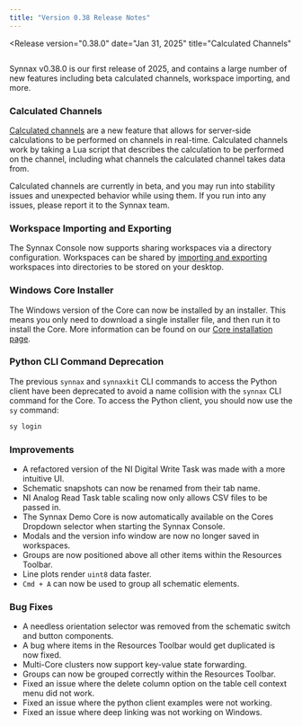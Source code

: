 ```yaml
---
title: "Version 0.38 Release Notes"
---
```




<Release
    version="0.38.0"
    date="Jan 31, 2025"
    title="Calculated Channels"
>

<Diagram style="height: 300px" preview>
  <Image
    client:only="react"
    id="console/calculated-channels/thumbnail"
    themed={false}
  />
</Diagram>

Synnax v0.38.0 is our first release of 2025, and contains a large number of new features
including beta calculated channels, workspace importing, and more.

### Calculated Channels

[Calculated channels](/reference/console/calculated-channels) are a new feature that
allows for server-side calculations to be performed on channels in real-time. Calculated
channels work by taking a Lua script that describes the calculation to be performed on
the channel, including what channels the calculated channel takes data from.

Calculated channels are currently in beta, and you may run into stability issues and
unexpected behavior while using them. If you run into any issues, please report it to
the Synnax team.

### Workspace Importing and Exporting

The Synnax Console now supports sharing workspaces via a directory configuration.
Workspaces can be shared by
[importing and exporting](/reference/console/workspaces#sharing-via-file) workspaces
into directories to be stored on your desktop.

### Windows Core Installer

The Windows version of the Core can now be installed by an installer. This means you
only need to download a single installer file, and then run it to install the Core. More
information can be found on our [Core installation page](/reference/core/installation).

### Python CLI Command Deprecation

The previous `synnax` and `synnaxkit` CLI commands to access the Python client have been
deprecated to avoid a name collision with the `synnax` CLI command for the Core. To
access the Python client, you should now use the `sy` command:

```bash
sy login
```

### Improvements

- A refactored version of the NI Digital Write Task was made with a more intuitive UI.
- Schematic snapshots can now be renamed from their tab name.
- NI Analog Read Task table scaling now only allows CSV files to be passed in.
- The Synnax Demo Core is now automatically available on the Cores Dropdown selector
  when starting the Synnax Console.
- Modals and the version info window are now no longer saved in workspaces.
- Groups are now positioned above all other items within the Resources Toolbar.
- Line plots render `uint8` data faster.
- `Cmd + A` can now be used to group all schematic elements.

### Bug Fixes

- A needless orientation selector was removed from the schematic switch and button
  components.
- A bug where items in the Resources Toolbar would get duplicated is now fixed.
- Multi-Core clusters now support key-value state forwarding.
- Groups can now be grouped correctly within the Resources Toolbar.
- Fixed an issue where the delete column option on the table cell context menu did not
  work.
- Fixed an issue where the python client examples were not working.
- Fixed an issue where deep linking was not working on Windows.

</Release>
